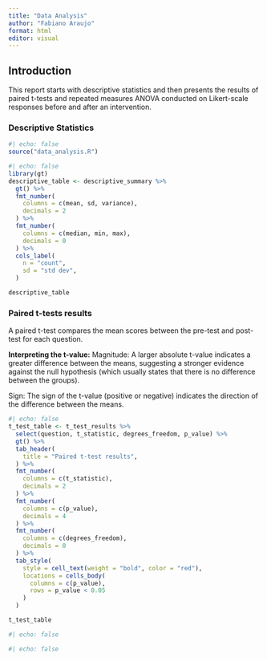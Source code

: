 ```yaml
---
title: "Data Analysis"
author: "Fabiano Araujo"
format: html
editor: visual
---
```


## Introduction

This report starts with descriptive statistics and then presents the results of paired t-tests and repeated measures ANOVA conducted on Likert-scale responses before and after an intervention.

### Descriptive Statistics

```r
#| echo: false
source("data_analysis.R")
```

```r
#| echo: false
library(gt)
descriptive_table <- descriptive_summary %>%
  gt() %>%
  fmt_number(
    columns = c(mean, sd, variance),
    decimals = 2
  ) %>%
  fmt_number(
    columns = c(median, min, max),
    decimals = 0
  ) %>%
  cols_label(
    n = "count",
    sd = "std dev",
  )

descriptive_table
```

### Paired t-tests results

A paired t-test compares the mean scores between the pre-test and post-test for each question.

**Interpreting the t-value:** Magnitude: A larger absolute t-value indicates a greater difference between the means, suggesting a stronger evidence against the null hypothesis (which usually states that there is no difference between the groups).

Sign: The sign of the t-value (positive or negative) indicates the direction of the difference between the means.

```r
#| echo: false
t_test_table <- t_test_results %>%
  select(question, t_statistic, degrees_freedom, p_value) %>%
  gt() %>%
  tab_header(
    title = "Paired t-test results",
  ) %>%
  fmt_number(
    columns = c(t_statistic),
    decimals = 2
  ) %>%
  fmt_number(
    columns = c(p_value),
    decimals = 4
  ) %>%
  fmt_number(
    columns = c(degrees_freedom),
    decimals = 0
  ) %>%
  tab_style(
    style = cell_text(weight = "bold", color = "red"),
    locations = cells_body(
      columns = c(p_value),
      rows = p_value < 0.05
    )
  )

t_test_table
```

```r
#| echo: false
```

```r
#| echo: false
```
